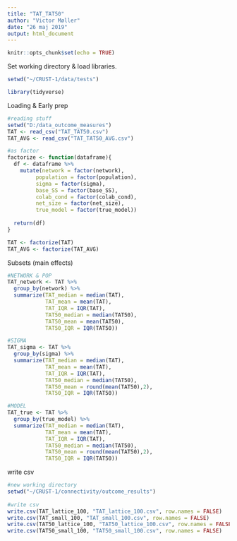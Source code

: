 ```yaml
---
title: "TAT_TAT50"
author: "Victor Møller"
date: "26 maj 2019"
output: html_document
---
```



```r
knitr::opts_chunk$set(echo = TRUE)
```

Set working directory & load libraries. 

```r

setwd("~/CRUST-1/data/tests")

library(tidyverse)

```

Loading & Early prep

```r
#reading stuff 
setwd("D:/data_outcome_measures")
TAT <- read_csv("TAT_TAT50.csv")
TAT_AVG <- read_csv("TAT_TAT50_AVG.csv")

#as factor
factorize <- function(dataframe){
  df <- dataframe %>%
    mutate(network = factor(network),
         population = factor(population),
         sigma = factor(sigma),
         base_SS = factor(base_SS),
         colab_cond = factor(colab_cond),
         net_size = factor(net_size),
         true_model = factor(true_model))
  
  return(df)
}

TAT <- factorize(TAT)
TAT_AVG <- factorize(TAT_AVG)
```



Subsets (main effects)

```r




#NETWORK & POP
TAT_network <- TAT %>%
  group_by(network) %>%
  summarize(TAT_median = median(TAT),
            TAT_mean = mean(TAT),
            TAT_IQR = IQR(TAT),
            TAT50_median = median(TAT50),
            TAT50_mean = mean(TAT50),
            TAT50_IQR = IQR(TAT50))

#SIGMA
TAT_sigma <- TAT %>%
  group_by(sigma) %>%
  summarize(TAT_median = median(TAT),
            TAT_mean = mean(TAT),
            TAT_IQR = IQR(TAT),
            TAT50_median = median(TAT50),
            TAT50_mean = round(mean(TAT50),2),
            TAT50_IQR = IQR(TAT50))

#MODEL
TAT_true <- TAT %>%
  group_by(true_model) %>%
  summarize(TAT_median = median(TAT),
            TAT_mean = mean(TAT),
            TAT_IQR = IQR(TAT),
            TAT50_median = median(TAT50),
            TAT50_mean = round(mean(TAT50),2),
            TAT50_IQR = IQR(TAT50))


```


write csv 

```r
#new working directory 
setwd("~/CRUST-1/connectivity/outcome_results")
      
#write csv
write.csv(TAT_lattice_100, "TAT_lattice_100.csv", row.names = FALSE)
write.csv(TAT_small_100, "TAT_small_100.csv", row.names = FALSE)
write.csv(TAT50_lattice_100, "TAT50_lattice_100.csv", row.names = FALSE)
write.csv(TAT50_small_100, "TAT50_small_100.csv", row.names = FALSE)

```


